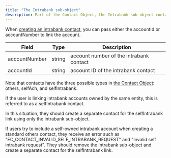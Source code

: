 ```yaml
---
title: "The Intrabank sub-object"
description: Part of the Contact Object, the Intrabank sub-object contains the account number or account ID of a linked account that also resides on the Solid platform.
---
```

When [creating an intrabank contact](https://www.solidfi.com/docs/create-a-contact), you can pass either the accountId or accountNumber to link the account.

| Field         | Type   | Description                             |
|---------------|--------|-----------------------------------------|
| accountNumber | string | account number of the intrabank contact |
| accountId     | string | account ID of the intrabank contact     |

Note that contacts have the three possible types in  [the Contact Object](https://www.solidfi.com/docs/the-contact-object): others, selfAch, and selfIntrabank.

If the user is linking intrabank accounts owned by the same entity, this is referred to as a selfIntrabank contact.

In this situation, they should create a separate contact for the selfIntrabank link using only the intrabank sub-object.

If users try to include a self-owned intrabank account when creating a standard others contact, they receive an error such as "EC_CONTACT_INVALID_SELF_INTRABANK_REQUEST" and "Invalid self intrabank request". They should remove the intrabank sub-object and create a separate contact for the selfIntrabank link.